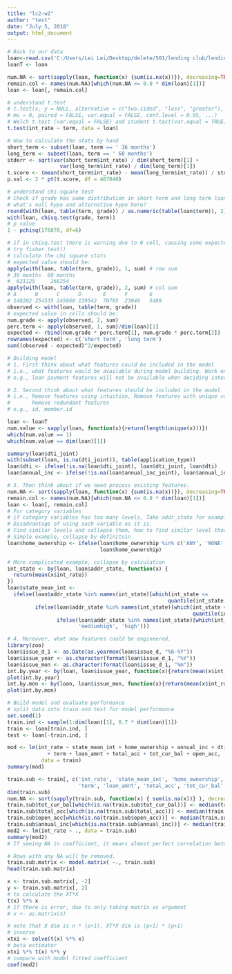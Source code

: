 ```yaml
---
title: "lc2-w2"
author: "test"
date: "July 5, 2018"
output: html_document
---
```



```r
# Back to our data
loan<-read.csv('C:/Users/Lei Lei/Desktop/delete/501/lending club/lending-club-loan-data/loan.csv',stringsAsFactors = FALSE)
loanT <- loan

num.NA <- sort(sapply(loan, function(x) {sum(is.na(x))}), decreasing=TRUE)
remain.col <- names(num.NA)[which(num.NA <= 0.8 * dim(loan)[1])]
loan <- loan[, remain.col]
```

```r
# understand t.test
# t.test(x, y = NULL, alternative = c("two.sided", "less", "greater"), 
# mu = 0, paired = FALSE, var.equal = FALSE, conf.level = 0.95, ...)
# Welch t-test (var.equal = FALSE) and student t-test(var.equal = TRUE)
t.test(int_rate ~ term, data = loan)
```

```r
# How to calculate the stats by hand
short_term <- subset(loan, term == ' 36 months')
long_term <- subset(loan, term == ' 60 months')
stderr <- sqrt(var(short_term$int_rate) / dim(short_term)[1] +
                 var(long_term$int_rate) / dim(long_term)[1])
t.score <- (mean(short_term$int_rate) - mean(long_term$int_rate)) / stderr
p.val <- 2 * pt(t.score, df = 467040)
```

```r
# understand chi-square test
# Check if grade has same distribution in short term and long term loans,
# what's null hypo and alternative hypo here?
round(with(loan, table(term, grade)) / as.numeric(table(loan$term)), 2)
with(loan, chisq.test(grade, term))
# p value
1 - pchisq(176070, df=6)
```


```r
# if in chisq.test there is warning due to 0 cell, causing some expected values is < 5
# try fisher.test() 
# calculate the chi square stats
# expected value should be: 
apply(with(loan, table(term, grade)), 1, sum) # row sum
# 36 months  60 months 
#  621125     266254
apply(with(loan, table(term, grade)), 2, sum) # col sum
# A      B      C      D       E      F       G 
# 148202 254535 245860 139542  70705  23046   5489
observed <- with(loan, table(term, grade))
# expected value in cells should be:
num.grade <- apply(observed, 2, sum)
perc.term <- apply(observed, 1, sum)/dim(loan)[1]
expected <- rbind(num.grade * perc.term[1], num.grade * perc.term[2])
rownames(expected) <- c('short term', 'long term')
sum((observed - expected)^2/expected)
```

```r
# Building model
# 1. First think about what features could be included in the model
# i.e., what features would be available during model building. Work example.
# e.g., loan payment features will not be available when deciding interest rate.

# 2. Second think about what features should be included in the model
# i.e., Remove features using intuition, Remove features with unique value per row or no variance. 
#       Remove redundant features
# e.g., id, member.id

loan <- loanT
num.value <- sapply(loan, function(x){return(length(unique(x)))})
which(num.value == 1)
which(num.value == dim(loan)[1])

summary(loan$dti_joint)
with(subset(loan, is.na(dti_joint)), table(application_type))
loan$dti <- ifelse(!is.na(loan$dti_joint), loan$dti_joint, loan$dti)
loan$annual_inc <- ifelse(!is.na(loan$annual_inc_joint), loan$annual_inc_joint, loan$annual_inc)
```


```r
# 3. Then think about if we need process existing features.
num.NA <- sort(sapply(loan, function(x) {sum(is.na(x))}), decreasing=TRUE)
remain.col <- names(num.NA)[which(num.NA <= 0.8 * dim(loan)[1])]
loan <- loan[, remain.col]
# For category variables
# if category variables has too many levels, Take addr_state for example.
# Disadvantage of using such variable as it is.
# Find similar levels and collapse them, how to find similar level though?
# Simple example, collapse by definitoin
loan$home_ownership <- ifelse(loan$home_ownership %in% c('ANY', 'NONE', 'OTHER'), 'OTHER',
                              loan$home_ownership)

# More complicated example, collapse by calculation
int_state <- by(loan, loan$addr_state, function(x) {
  return(mean(x$int_rate))
})
loan$state_mean_int <-
  ifelse(loan$addr_state %in% names(int_state)[which(int_state <=
                                                    quantile(int_state, 0.25))], 'low',
         ifelse(loan$addr_state %in% names(int_state)[which(int_state <=
                                                            quantile(int_state, 0.5))],'lowmedium',
                ifelse(loan$addr_state %in% names(int_state)[which(int_state <= quantile(int_state, 0.75))], 
                       'mediumhigh', 'high')))
```

```r
# 4. Moreover, what new features could be engineered.
library(zoo)
loan$issue_d_1 <- as.Date(as.yearmon(loan$issue_d, "%b-%Y"))
loan$issue_year <- as.character(format(loan$issue_d_1, "%Y"))
loan$issue_mon <- as.character(format(loan$issue_d_1, "%m"))
int.by.year <- by(loan, loan$issue_year, function(x){return(mean(x$int_rate))})
plot(int.by.year)
int.by.mon <- by(loan, loan$issue_mon, function(x){return(mean(x$int_rate))})
plot(int.by.mon)
```

```r
# Build model and evaluate performance
# split data into train and test for model performance
set.seed(1)
train.ind <- sample(1:dim(loan)[1], 0.7 * dim(loan)[1])
train <- loan[train.ind, ]
test <- loan[-train.ind, ]

mod <- lm(int_rate ~ state_mean_int + home_ownership + annual_inc + dti +
             + term + loan_amnt + total_acc + tot_cur_bal + open_acc,
           data = train)
summary(mod)

train.sub <- train[, c('int_rate', 'state_mean_int', 'home_ownership', 'annual_inc', 'dti',
                       'term', 'loan_amnt', 'total_acc', 'tot_cur_bal', 'open_acc')]
dim(train.sub)
num.NA <- sort(sapply(train.sub, function(x) { sum(is.na(x))} ), decreasing = TRUE)
train.sub$tot_cur_bal[which(is.na(train.sub$tot_cur_bal))] <- median(train.sub$tot_cur_bal, na.rm = T)
train.sub$total_acc[which(is.na(train.sub$total_acc))] <- median(train.sub$total_acc, na.rm = T)
train.sub$open_acc[which(is.na(train.sub$open_acc))] <- median(train.sub$open_acc, na.rm = T)
train.sub$annual_inc[which(is.na(train.sub$annual_inc))] <- median(train.sub$annual_inc, na.rm = T)
mod2 <- lm(int_rate ~ ., data = train.sub)
summary(mod2)
# If seeing NA in coefficient, it means almost perfect correlation between features, use alias(mod)
```

```r
# Rows with any NA will be removed.
train.sub.matrix <- model.matrix( ~., train.sub)
head(train.sub.matrix)

x <- train.sub.matrix[, -2]
y <- train.sub.matrix[, 2]
# to calculate the XT*X
t(x) %*% x
# If there is error, due to only taking matrix as argument
# x <- as.matrix(x)

# note that X dim is n * (p+1), XT*X dim is (p+1) * (p+1)
# inverse
xtxi <- solve(t(x) %*% x)
# beta estimator
xtxi %*% t(x) %*% y
# compare with model fitted coefficient
coef(mod2)
```

